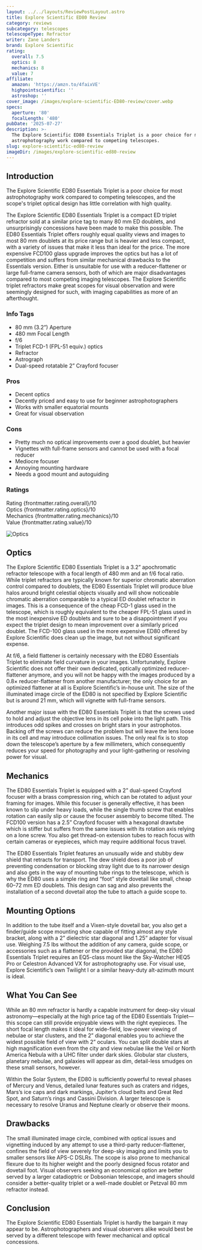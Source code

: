 ```yaml
---
layout: ../../layouts/ReviewPostLayout.astro
title: Explore Scientific ED80 Review
category: reviews
subcategory: telescopes
telescopeType: Refractor
writer: Zane Landers
brand: Explore Scientific
rating:
  overall: 7.5
  optics: 8
  mechanics: 8
  value: 7
affiliate:
  amazon: 'https://amzn.to/4faixVE'
  highpointscientific: ''
  astroshop: ''
cover_image: /images/explore-scientific-ED80-review/cover.webp
specs:
  aperture: '80'
  focalLength: '480'
pubDate: '2025-07-27'
description: >-
  The Explore Scientific ED80 Essentials Triplet is a poor choice for most
  astrophotography work compared to competing telescopes.
slug: explore-scientific-ed80-review
imageDir: /images/explore-scientific-ed80-review
---
```


<h2>Introduction</h2>

<p class="highlight">The Explore Scientific ED80 Essentials Triplet is a poor choice for most astrophotography work compared to competing telescopes, and the scope's triplet optical design has little correlation with high quality.</p>

<p>The Explore Scientific ED80 Essentials Triplet is a compact ED triplet refractor sold 
  at a similar price tag to many 80 mm ED doublets, and unsurprisingly concessions have been made 
  to make this possible. The ED80 Essentials Triplet offers roughly equal quality views and images 
  to most 80 mm doublets at its price range but is heavier and less compact, with a variety of issues 
  that make it less than ideal for the price. The more expensive FCD100 glass upgrade improves the optics 
  but has a lot of competition and suffers from similar mechanical drawbacks to the Essentials version. 
  Either is unsuitable for use with a reducer-flattener or large full-frame camera sensors, 
  both of which are major disadvantages compared to most competing imaging telescopes. The Explore 
  Scientific triplet refractors make great scopes for visual observation and were seemingly designed for 
  such, with imaging capabilities as more of an afterthought.</p>

<section class="info-tags">
  <h3>Info Tags</h3>
  <ul>
    <li>80 mm (3.2”) Aperture</li>
    <li>480 mm Focal Length</li>
    <li>f/6</li>
    <li>Triplet FCD-1 (FPL-51 equiv.) optics</li>
    <li>Refractor</li>
    <li>Astrograph</li>
    <li>Dual-speed rotatable 2” Crayford focuser</li>
  </ul>
</section>

<section class="pros-cons">
  <div class="pros-block">
    <h3>Pros</h3>
    <ul>
      <li>Decent optics</li>
      <li>Decently priced and easy to use for beginner astrophotographers</li>
      <li>Works with smaller equatorial mounts</li>
      <li>Great for visual observation</li>
    </ul>
  </div>
  <div class="cons-block">
    <h3>Cons</h3>
    <ul>
      <li>Pretty much no optical improvements over a good doublet, but heavier</li>
      <li>Vignettes with full-frame sensors and cannot be used with a focal reducer</li>
      <li>Mediocre focuser</li>
      <li>Annoying mounting hardware</li>
      <li>Needs a good mount and autoguiding</li>
    </ul>
  </div>
</section>

<section class="ratings">
  <h3>Ratings</h3>
  <div class="ratings-grid">
    <div class="rating-card">
      <span class="category">Rating</span>
      <span class="score">{frontmatter.rating.overall}/10</span>
    </div>
    <div class="rating-card">
      <span class="category">Optics</span>
      <span class="score">{frontmatter.rating.optics}/10</span>
    </div>
    <div class="rating-card">
      <span class="category">Mechanics</span>
      <span class="score">{frontmatter.rating.mechanics}/10</span>
    </div>
    <div class="rating-card">
      <span class="category">Value</span>
      <span class="score">{frontmatter.rating.value}/10</span>
    </div>
  </div>
</section>

<Affiliates affiliate={frontmatter.affiliate} />

<img
  class="post-image post-image-sm"
  src="/images/explore-scientific-ED80-review/optics.webp"
  alt="Optics"
/>

<h2>Optics</h2>
<p>
  The Explore Scientific ED80 Essentials Triplet is a 3.2” apochromatic refractor telescope with a focal length of 480 mm and an f/6 focal ratio. While triplet refractors are typically known for superior chromatic aberration control compared to doublets, the ED80 Essentials Triplet will produce blue halos around bright celestial objects visually and will show noticeable chromatic aberration comparable to a typical ED doublet refractor in images. This is a consequence of the cheap FCD-1 glass used in the telescope, which is roughly equivalent to the cheaper FPL-51 glass used in the most inexpensive ED doublets and sure to be a disappointment if you expect the triplet design to mean improvement over a similarly priced doublet. The FCD-100 glass used in the more expensive ED80 offered by Explore Scientific does clean up the image, but not without significant expense.
</p>
<p>
  At f/6, a field flattener is certainly necessary with the ED80 Essentials Triplet to eliminate field curvature in your images. Unfortunately, Explore Scientific does not offer their own dedicated, optically optimized reducer-flattener anymore, and you will not be happy with the images produced by a 0.8× reducer-flattener from another manufacturer; the only choice for an optimized flattener at all is Explore Scientific’s in-house unit. The size of the illuminated image circle of the ED80 is not specified by Explore Scientific but is around 21 mm, which will vignette with full-frame sensors.
</p>
<p>
  Another major issue with the ED80 Essentials Triplet is that the screws used to hold and adjust the objective lens in its cell poke into the light path. This introduces odd spikes and crosses on bright stars in your astrophotos. Backing off the screws can reduce the problem but will leave the lens loose in its cell and may introduce collimation issues. The only real fix is to stop down the telescope’s aperture by a few millimeters, which consequently reduces your speed for photography and your light-gathering or resolving power for visual.
</p>

<h2>Mechanics</h2>
<p>
  The ED80 Essentials Triplet is equipped with a 2” dual-speed Crayford focuser with a brass compression ring, which can be rotated to adjust your framing for images. While this focuser is generally effective, it has been known to slip under heavy loads, while the single thumb screw that enables rotation can easily slip or cause the focuser assembly to become tilted. The FCD100 version has a 2.5” Crayford focuser with a hexagonal drawtube which is stiffer but suffers from the same issues with its rotation axis relying on a lone screw. You also get thread-on extension tubes to reach focus with certain cameras or eyepieces, which may require additional focus travel.
</p>
<p>
  The ED80 Essentials Triplet features an unusually wide and stubby dew shield that retracts for transport. The dew shield does a poor job of preventing condensation or blocking stray light due to its narrower design and also gets in the way of mounting tube rings to the telescope, which is why the ED80 uses a simple ring and “foot” style dovetail like small, cheap 60–72 mm ED doublets. This design can sag and also prevents the installation of a second dovetail atop the tube to attach a guide scope to.
</p>

<h2>Mounting Options</h2>
<p>
  In addition to the tube itself and a Vixen-style dovetail bar, you also get a finder/guide scope mounting shoe capable of fitting almost any style bracket, along with a 2” dielectric star diagonal and 1.25” adapter for visual use. Weighing 7.5 lbs without the addition of any camera, guide scope, or accessories such as a flattener or the provided star diagonal, the ED80 Essentials Triplet requires an EQ5-class mount like the Sky-Watcher HEQ5 Pro or Celestron Advanced VX for astrophotography use. For visual use, Explore Scientific’s own Twilight I or a similar heavy-duty alt-azimuth mount is ideal.
</p>

<h2>What You Can See</h2>
<p>
  While an 80 mm refractor is hardly a capable instrument for deep-sky visual astronomy—especially at the high price tag of the ED80 Essentials Triplet—this scope can still provide enjoyable views with the right eyepieces. The short focal length makes it ideal for wide-field, low-power viewing of nebulae or star clusters, and the 2” diagonal enables you to achieve the widest possible field of view with 2” oculars. You can split double stars at high magnification even from the city and view nebulae like the Veil or North America Nebula with a UHC filter under dark skies. Globular star clusters, planetary nebulae, and galaxies will appear as dim, detail-less smudges on these small sensors, however.
</p>
<p>
  Within the Solar System, the ED80 is sufficiently powerful to reveal phases of Mercury and Venus, detailed lunar features such as craters and ridges, Mars’s ice caps and dark markings, Jupiter’s cloud belts and Great Red Spot, and Saturn’s rings and Cassini Division. A larger telescope is necessary to resolve Uranus and Neptune clearly or observe their moons.
</p>

<h2>Drawbacks</h2>
<p>
  The small illuminated image circle, combined with optical issues and vignetting induced by any attempt to use a third-party reducer-flattener, confines the field of view severely for deep-sky imaging and limits you to smaller sensors like APS-C DSLRs. The scope is also prone to mechanical flexure due to its higher weight and the poorly designed focus rotator and dovetail foot. Visual observers seeking an economical option are better served by a larger catadioptric or Dobsonian telescope, and imagers should consider a better-quality triplet or a well-made doublet or Petzval 80 mm refractor instead.
</p>

<h2>Conclusion</h2>
<p>
  The Explore Scientific ED80 Essentials Triplet is hardly the bargain it may appear to be. Astrophotographers and visual observers alike would best be served by a different telescope with fewer mechanical and optical concessions.
</p>
